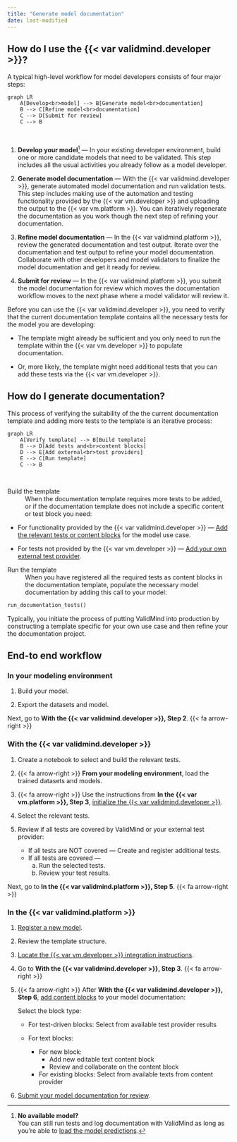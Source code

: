 ```yaml
---
title: "Generate model documentation"
date: last-modified
---
```


## How do I use the {{< var validmind.developer >}}?

A typical high-level workflow for model developers consists of four major steps:

```mermaid
graph LR
    A[Develop<br>model] --> B[Generate model<br>documentation]
    B --> C[Refine model<br>documentation]
    C --> D[Submit for review]
    C --> B
```
<br> 

1. **Develop your model**[^1] — In your existing developer environment, build one or more candidate models that need to be validated. This step includes all the usual activities you already follow as a model developer. 

2. **Generate model documentation** — With the {{< var validmind.developer >}}, generate automated model documentation and run validation tests. This step includes making use of the automation and testing functionality provided by the {{< var vm.developer >}} and uploading the output to the {{< var vm.platform >}}. You can iteratively regenerate the documentation as you work though the next step of refining your documentation.

3. **Refine model documentation** — In the {{< var validmind.platform >}}, review the generated documentation and test output. Iterate over the documentation and test output to refine your model documentation. Collaborate with other developers and model validators to finalize the model documentation and get it ready for review. 

4. **Submit for review** — In the {{< var validmind.platform >}}, you submit the model documentation for review which moves the documentation workflow moves to the next phase where a model validator will review it.

Before you can use the {{< var validmind.developer >}}, you need to verify that the current documentation template contains all the necessary tests for the model you are developing: 

- The template might already be sufficient and you only need to run the template within the {{< var vm.developer >}} to populate documentation. 

- Or, more likely, the template might need additional tests that you can add these tests via the {{< var vm.developer >}}. 

## How do I generate documentation?

This process of verifying the suitability of the the current documentation template and adding more tests to the template is an iterative process:

```mermaid
graph LR
    A[Verify template] --> B[Build template]
    B --> D[Add tests and<br>content blocks]
    D --> E[Add external<br>test providers]
    E --> C[Run template]
    C --> B

```
<br>

Build the template
: When the documentation template requires more tests to be added, or if the documentation template does not include a specific content or test block you need: 
   
   - For functionality provided by the {{< var validmind.developer >}} — [Add the relevant tests or content blocks](/guide/model-documentation/work-with-content-blocks.qmd) for the model use case. 
    
   - For tests not provided by the {{< var vm.developer >}} — [Add your own external test provider](/notebooks/code_samples/custom_tests/integrate_external_test_providers.ipynb).


Run the template
: When you have registered all the required tests as content blocks in the documentation template, populate the necessary model documentation by adding this call to your model:
   

   ```python
   run_documentation_tests()
   ```


::: {.callout-important title="ValidMind may not support all potential use cases or provide a universally applicable documentation template."}
 Typically, you initiate the process of putting ValidMind into production by constructing a template specific for your own use case and then refine your the documentation project.
:::

## End-to end workflow

### In your modeling environment

1. Build your model.

2. Export the datasets and model.

Next, go to **With the {{< var validmind.developer >}}, Step 2**.  {{< fa arrow-right >}}

### With the {{< var validmind.developer >}}

1. Create a notebook to select and build the relevant tests.

2. {{< fa arrow-right >}} **From your modeling environment**, load the trained datasets and models.

3. {{< fa arrow-right >}} Use the instructions from **In the {{< var vm.platform >}}, Step 3**, [initialize the {{< var validmind.developer >}}](install-and-initialize-developer-framework.qmd).

4. Select the relevant tests.

5. Review if all tests are covered by ValidMind or your external test provider:
    
   - If all tests are NOT covered — Create and register additional tests.
   - If all tests are covered — 
      a. Run the selected tests.
      b. Review your test results. 

Next, go to **In the {{< var validmind.platform >}}, Step 5**.  {{< fa arrow-right >}} 

### In the {{< var validmind.platform >}}

1. [Register a new model](/guide/model-inventory/register-models-in-inventory.qmd).

2. Review the template structure.

3. [Locate the {{< var vm.developer >}} integration instructions](install-and-initialize-developer-framework.qmd#locate-the-framework-integration-instructions). 
   
4.  Go to **With the {{< var validmind.developer >}}, Step 3**. {{< fa arrow-right >}}

5. {{< fa arrow-right >}} After **With the {{< var validmind.developer >}}, Step 6**, [add content blocks](/guide/model-documentation/work-with-content-blocks.qmd) to your model documentation: 
   
   Select the block type:
   
      - For test-driven blocks: Select from available test provider results
      - For text blocks: 
         
         - For new block:
            - Add new editable text content block
            - Review and collaborate on the content block
         - For existing blocks: Select from available texts from content provider

6. [Submit your model documentation for review](/guide/model-documentation/submit-for-approval.qmd).


<!-- FOOTNOTES -->

[^1]: 

   **No available model?**<br>
   You can still run tests and log documentation with ValidMind as long as you're able to [load the model predictions](/faq/faq-documentation.qmd). 